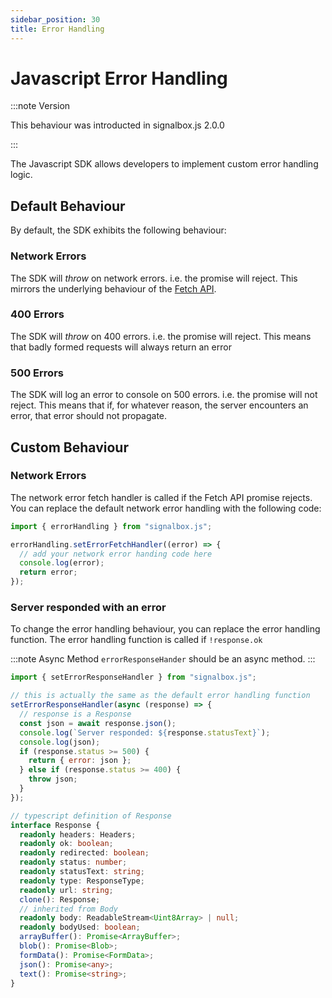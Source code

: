 ```yaml
---
sidebar_position: 30
title: Error Handling
---
```


# Javascript Error Handling

:::note Version

This behaviour was introducted in signalbox.js 2.0.0

:::

The Javascript SDK allows developers to implement custom error handling logic.

## Default Behaviour

By default, the SDK exhibits the following behaviour:

### Network Errors

The SDK will _throw_ on network errors. i.e. the promise will reject.
This mirrors the underlying behaviour of the [Fetch API](https://developer.mozilla.org/en-US/docs/Web/API/fetch).

### 400 Errors

The SDK will _throw_ on 400 errors. i.e. the promise will reject.
This means that badly formed requests will always return an error

### 500 Errors

The SDK will log an error to console on 500 errors. i.e. the promise will not reject.
This means that if, for whatever reason, the server encounters an error, that error should not propagate.

## Custom Behaviour

### Network Errors

The network error fetch handler is called if the Fetch API promise rejects.
You can replace the default network error handling with the following code:

```js
import { errorHandling } from "signalbox.js";

errorHandling.setErrorFetchHandler((error) => {
  // add your network error handing code here
  console.log(error);
  return error;
});
```

### Server responded with an error

To change the error handling behaviour, you can replace the error handling function.
The error handling function is called if `!response.ok`


:::note Async Method
`errorResponseHander` should be an async method.
:::

```js
import { setErrorResponseHandler } from "signalbox.js";

// this is actually the same as the default error handling function
setErrorResponseHandler(async (response) => {
  // response is a Response
  const json = await response.json();
  console.log(`Server responded: ${response.statusText}`);
  console.log(json);
  if (response.status >= 500) {
    return { error: json };
  } else if (response.status >= 400) {
    throw json;
  }
});
```

```ts
// typescript definition of Response
interface Response {
  readonly headers: Headers;
  readonly ok: boolean;
  readonly redirected: boolean;
  readonly status: number;
  readonly statusText: string;
  readonly type: ResponseType;
  readonly url: string;
  clone(): Response;
  // inherited from Body
  readonly body: ReadableStream<Uint8Array> | null;
  readonly bodyUsed: boolean;
  arrayBuffer(): Promise<ArrayBuffer>;
  blob(): Promise<Blob>;
  formData(): Promise<FormData>;
  json(): Promise<any>;
  text(): Promise<string>;
}
```
